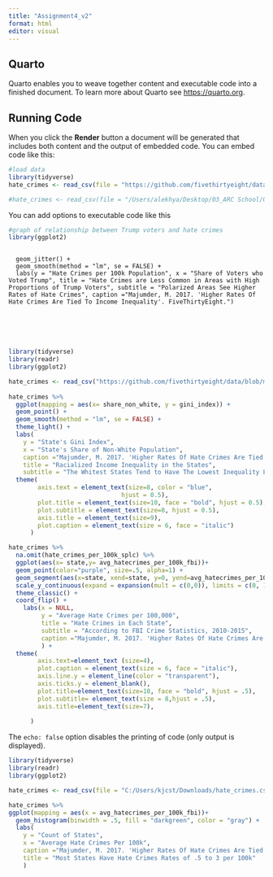 ```yaml
---
title: "Assignment4_v2"
format: html
editor: visual
---
```


## Quarto

Quarto enables you to weave together content and executable code into a finished document. To learn more about Quarto see <https://quarto.org>.

## Running Code

When you click the **Render** button a document will be generated that includes both content and the output of embedded code. You can embed code like this:

```r
#load data
library(tidyverse)
hate_crimes <- read_csv(file = "https://github.com/fivethirtyeight/data/blob/master/hate-crimes/hate_crimes.csv")

#hate_crimes <- read_csv(file = "/Users/alekhya/Desktop/03_ARC School/02 McCourt Year 2/Data Science/Assignment04/data/hate_crimes.csv")
```

You can add options to executable code like this

```r
#graph of relationship between Trump voters and hate crimes
library(ggplot2)


```

```r

```

```+
  geom_jitter() + 
  geom_smooth(method = "lm", se = FALSE) +
  labs(y = "Hate Crimes per 100k Population", x = "Share of Voters who Voted Trump", title = "Hate Crimes are Less Common in Areas with High Proportions of Trump Voters", subtitle = "Polarized Areas See Higher Rates of Hate Crimes", caption ="Majumder, M. 2017. 'Higher Rates Of Hate Crimes Are Tied To Income Inequality'. FiveThirtyEight.") 


  

 
```

```r
library(tidyverse)
library(readr)
library(ggplot2)

hate_crimes <- read_csv("https://github.com/fivethirtyeight/data/blob/master/hate-crimes/hate_crimes.csv") 
  
hate_crimes %>%
  ggplot(mapping = aes(x= share_non_white, y = gini_index)) +
  geom_point() +
  geom_smooth(method = "lm", se = FALSE) +
  theme_light() +
  labs(
    y = "State's Gini Index",
    x = "State's Share of Non-White Population",
    caption ="Majumder, M. 2017. 'Higher Rates Of Hate Crimes Are Tied To Income Inequality'. FiveThirtyEight.",
    title = "Racialized Income Inequality in the States",
    subtitle = "The Whitest States Tend to Have The Lowest Inequality Levels")+ 
  theme(
        axis.text = element_text(size=8, color = "blue",
                               hjust = 0.5), 
        plot.title = element_text(size=10, face = "bold", hjust = 0.5),
        plot.subtitle = element_text(size=8, hjust = 0.5),
        axis.title = element_text(size=9),
        plot.caption = element_text(size = 6, face = "italic")
      )

```


```r
hate_crimes %>%
  na.omit(hate_crimes_per_100k_splc) %>%
  ggplot(aes(x= state,y= avg_hatecrimes_per_100k_fbi))+
  geom_point(color="purple", size=.5, alpha=1) + 
  geom_segment(aes(x=state, xend=state, y=0, yend=avg_hatecrimes_per_100k_fbi)) +
  scale_y_continuous(expand = expansion(mult = c(0,0)), limits = c(0, 12)) +
  theme_classic() +
  coord_flip() +
    labs(x = NULL, 
         y = "Average Hate Crimes per 100,000",
         title = "Hate Crimes in Each State",
         subtitle = "According to FBI Crime Statistics, 2010-2015",
         caption ="Majumder, M. 2017. 'Higher Rates Of Hate Crimes Are Tied To Income Inequality'. FiveThirtyEight.",
         ) +
  theme(
        axis.text=element_text (size=4),
        plot.caption = element_text(size = 6, face = "italic"),
        axis.line.y = element_line(color = "transparent"),
        axis.ticks.y = element_blank(),
        plot.title=element_text(size=10, face = "bold", hjust = .5),
        plot.subtitle= element_text(size = 8,hjust = .5),
        axis.title=element_text(size=7),
        
      ) 

```

The `echo: false` option disables the printing of code (only output is displayed).

```r
library(tidyverse)
library(readr)
library(ggplot2)

hate_crimes <- read_csv(file = "C:/Users/kjcst/Downloads/hate_crimes.csv") 

hate_crimes %>% 
ggplot(mapping = aes(x = avg_hatecrimes_per_100k_fbi))+
  geom_histogram(binwidth = .5, fill = "darkgreen", color = "gray") + 
  labs(
    y = "Count of States",
    x = "Average Hate Crimes Per 100k",
    caption ="Majumder, M. 2017. 'Higher Rates Of Hate Crimes Are Tied To Income Inequality'. FiveThirtyEight.",
    title = "Most States Have Hate Crimes Rates of .5 to 3 per 100k"
    )



```
